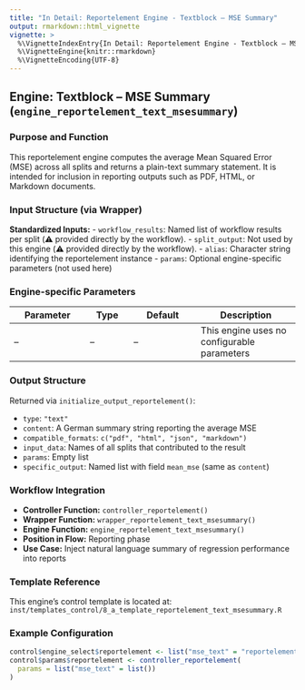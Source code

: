```yaml
---
title: "In Detail: Reportelement Engine - Textblock – MSE Summary"
output: rmarkdown::html_vignette
vignette: >
  %\VignetteIndexEntry{In Detail: Reportelement Engine - Textblock – MSE Summary}
  %\VignetteEngine{knitr::rmarkdown}
  %\VignetteEncoding{UTF-8}
---
```


## Engine: Textblock – MSE Summary (`engine_reportelement_text_msesummary`)

### Purpose and Function

This reportelement engine computes the average Mean Squared Error (MSE) across all splits and returns a plain-text summary statement. It is intended for inclusion in reporting outputs such as PDF, HTML, or Markdown documents.

### Input Structure (via Wrapper)

**Standardized Inputs:**
- `workflow_results`: Named list of workflow results per split (⚠️ provided directly by the workflow).
- `split_output`: Not used by this engine (⚠️ provided directly by the workflow).
- `alias`: Character string identifying the reportelement instance
- `params`: Optional engine-specific parameters (not used here)

### Engine-specific Parameters

| Parameter | Type | Default | Description |
|----------|------|---------|-------------|
| –        | –    | –       | This engine uses no configurable parameters |

### Output Structure

Returned via `initialize_output_reportelement()`:

- `type`: `"text"`
- `content`: A German summary string reporting the average MSE
- `compatible_formats`: `c("pdf", "html", "json", "markdown")`
- `input_data`: Names of all splits that contributed to the result
- `params`: Empty list
- `specific_output`: Named list with field `mean_mse` (same as `content`)

### Workflow Integration

- **Controller Function:** `controller_reportelement()`
- **Wrapper Function:** `wrapper_reportelement_text_msesummary()`
- **Engine Function:** `engine_reportelement_text_msesummary()`
- **Position in Flow:** Reporting phase
- **Use Case:** Inject natural language summary of regression performance into reports

### Template Reference

This engine's control template is located at:  
`inst/templates_control/8_a_template_reportelement_text_msesummary.R`

### Example Configuration
```r
control$engine_select$reportelement <- list("mse_text" = "reportelement_text_msesummary")
control$params$reportelement <- controller_reportelement(
  params = list("mse_text" = list())
)
```
